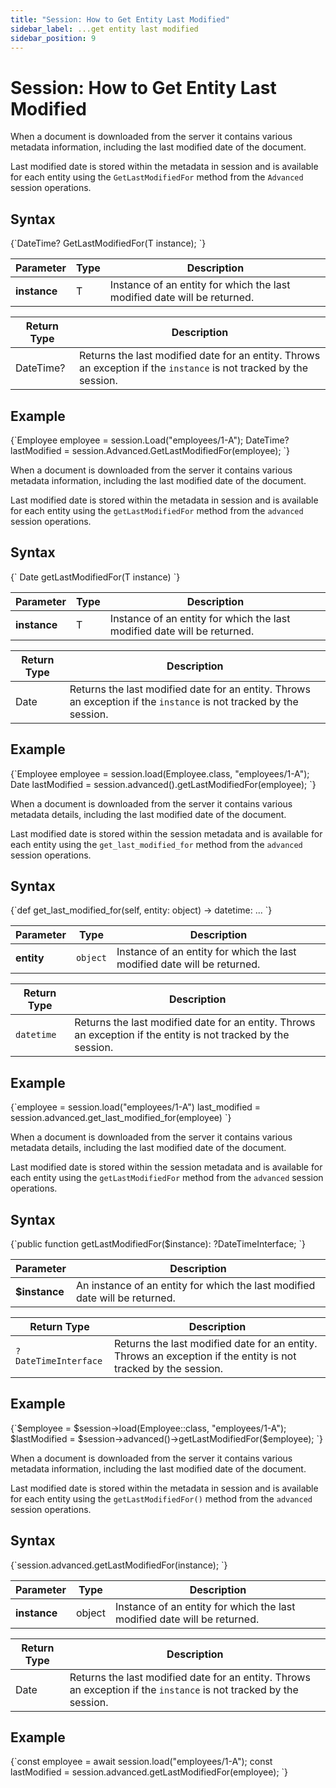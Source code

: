 ---
title: "Session: How to Get Entity Last Modified"
sidebar_label: ...get entity last modified
sidebar_position: 9
---




# Session: How to Get Entity Last Modified 
<LanguageSwitcher supportedLanguages={supportedLanguages} />
<LanguageContent language="csharp">


When a document is downloaded from the server it contains various metadata information, including the last modified date of the document.  

Last modified date is stored within the metadata in session and is available for each entity using the `GetLastModifiedFor` method from the `Advanced` session operations.

## Syntax

<TabItem value="something" label="get_last_modified_1">
<CodeBlock language="csharp">
{`DateTime? GetLastModifiedFor<T>(T instance);
`}
</CodeBlock>
</TabItem>

| Parameter | Type | Description |
| --------- | ---- | ----------- |
| **instance** | T | Instance of an entity for which the last modified date will be returned. |

| Return Type | Description |
| ----------- | ----------- |
| DateTime? | Returns the last modified date for an entity. Throws an exception if the `instance` is not tracked by the session. |


## Example

<TabItem value="something" label="get_last_modified_2">
<CodeBlock language="csharp">
{`Employee employee = session.Load<Employee>("employees/1-A");
DateTime? lastModified = session.Advanced.GetLastModifiedFor(employee);
`}
</CodeBlock>
</TabItem>


</LanguageContent>
<LanguageContent language="java">


When a document is downloaded from the server it contains various metadata information, including the last modified date of the document.  

Last modified date is stored within the metadata in session and is available for each entity using the `getLastModifiedFor` method from the `advanced` session operations.

## Syntax

<TabItem value="something-something" label="get_last_modified_1">
<CodeBlock language="java">
{`<T> Date getLastModifiedFor(T instance)
`}
</CodeBlock>
</TabItem>

| Parameter | Type | Description |
| --------- | ---- | ----------- |
| **instance** | T | Instance of an entity for which the last modified date will be returned. |

| Return Type | Description |
| ----------- | ----------- |
| Date | Returns the last modified date for an entity. Throws an exception if the `instance` is not tracked by the session. |


## Example

<TabItem value="something-something" label="get_last_modified_2">
<CodeBlock language="java">
{`Employee employee = session.load(Employee.class, "employees/1-A");
Date lastModified = session.advanced().getLastModifiedFor(employee);
`}
</CodeBlock>
</TabItem>


</LanguageContent>
<LanguageContent language="python">


When a document is downloaded from the server it contains various metadata details, 
including the last modified date of the document.  

Last modified date is stored within the session metadata and is available for each 
entity using the `get_last_modified_for` method from the `advanced` session operations.

## Syntax

<TabItem value="something-something" label="get_last_modified_1">
<CodeBlock language="python">
{`def get_last_modified_for(self, entity: object) -> datetime: ...
`}
</CodeBlock>
</TabItem>

| Parameter | Type | Description |
| --------- | ---- | ----------- |
| **entity** | `object` | Instance of an entity for which the last modified date will be returned. |

| Return Type | Description |
| ----------- | ----------- |
| `datetime` | Returns the last modified date for an entity. Throws an exception if the entity is not tracked by the session. |

## Example

<TabItem value="something-something" label="get_last_modified_2">
<CodeBlock language="python">
{`employee = session.load("employees/1-A")
last_modified = session.advanced.get_last_modified_for(employee)
`}
</CodeBlock>
</TabItem>


</LanguageContent>
<LanguageContent language="php">


When a document is downloaded from the server it contains various metadata details, 
including the last modified date of the document.  

Last modified date is stored within the session metadata and is available for each 
entity using the `getLastModifiedFor` method from the `advanced` session operations.

## Syntax

<TabItem value="something-something" label="get_last_modified_1">
<CodeBlock language="php">
{`public function getLastModifiedFor($instance): ?DateTimeInterface;
`}
</CodeBlock>
</TabItem>

| Parameter | Description |
| --------- | ----------- |
| **$instance** | An instance of an entity for which the last modified date will be returned. |

| Return Type | Description |
| ----------- | ----------- |
| `?DateTimeInterface` | Returns the last modified date for an entity. Throws an exception if the entity is not tracked by the session. |

## Example

<TabItem value="something-something" label="get_last_modified_2">
<CodeBlock language="php">
{`$employee = $session->load(Employee::class, "employees/1-A");
$lastModified = $session->advanced()->getLastModifiedFor($employee);
`}
</CodeBlock>
</TabItem>


</LanguageContent>
<LanguageContent language="nodejs">


When a document is downloaded from the server it contains various metadata information, including the last modified date of the document.  

Last modified date is stored within the metadata in session and is available for each entity using the `getLastModifiedFor()` method from the `advanced` session operations.

## Syntax

<TabItem value="something-something" label="get_last_modified_1">
<CodeBlock language="nodejs">
{`session.advanced.getLastModifiedFor(instance);
`}
</CodeBlock>
</TabItem>

| Parameter | Type | Description |
| --------- | ---- | ----------- |
| **instance** | object | Instance of an entity for which the last modified date will be returned. |

| Return Type | Description |
| ----------- | ----------- |
| Date | Returns the last modified date for an entity. Throws an exception if the `instance` is not tracked by the session. |


## Example

<TabItem value="something-something" label="get_last_modified_2">
<CodeBlock language="nodejs">
{`const employee = await session.load("employees/1-A");
const lastModified = session.advanced.getLastModifiedFor(employee);
`}
</CodeBlock>
</TabItem>


</LanguageContent>
